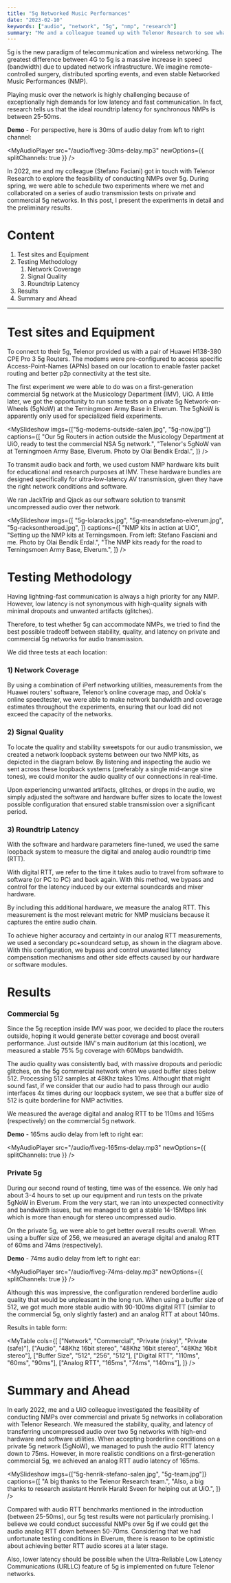 ```yaml
---
title: "5g Networked Music Performances"
date: "2023-02-10"
keywords: ["audio", "network", "5g", "nmp", "research"]
summary: "Me and a colleague teamed up with Telenor Research to see what it takes to play music together over next generation 5g networks. Here are the preliminary results."
---
```


5g is the new paradigm of telecommunication and wireless networking. The greatest difference between 4G to 5g is a massive increase in speed (bandwidth) due to updated network infrastructure. We imagine remote-controlled surgery, distributed sporting events, and even stable Networked Music Performances (NMP).

Playing music over the network is highly challenging because of exceptionally high demands for low latency and fast communication. In fact, research tells us that the ideal roundtrip latency for synchronous NMPs is between 25-50ms.

**Demo** - For perspective, here is 30ms of audio delay from left to right channel:

<MyAudioPlayer
  src="/audio/fiveg-30ms-delay.mp3"
  newOptions={{ splitChannels: true }}
/>

In 2022, me and my colleague (<MyLink href="https://stefanofasciani.com/">Stefano Faciani</MyLink>) got in touch with Telenor Research to explore the feasibility of conducting NMPs over 5g. During spring, we were able to schedule two experiments where we met and collaborated on a series of audio transmission tests on private and commercial 5g networks. In this post, I present the experiments in detail and the preliminary results.

# Content

1. <MyLink href="#test-sites-and-equipment">Test sites and Equipment</MyLink>
2. <MyLink href="#testing-methodology">Testing Methodology</MyLink>
   1. <MyLink href="#network-coverage">Network Coverage</MyLink>
   2. <MyLink href="#signal-quality">Signal Quality</MyLink>
   3. <MyLink href="#roundtrip-latency">Roundtrip Latency</MyLink>
3. <MyLink href="#results">Results</MyLink>
4. <MyLink href="#summary-and-ahead">Summary and Ahead</MyLink>

<hr />

<h1 id="test-sites-and-equipment">Test sites and Equipment</h1>

To connect to their 5g, Telenor provided us with a pair of Huawei H138-380 CPE Pro 3 5g Routers. The modems were pre-configured to access specific Access-Point-Names (APNs) based on our location to enable faster packet routing and better p2p connectivity at the test site.

The first experiment we were able to do was on a first-generation commercial 5g network at the Musicology Department (IMV), UiO. A little later, we got the opportunity to run some tests on a private 5g Network-on-Wheels (5gNoW) at the Terningmoen Army Base in Elverum. The 5gNoW is apparently only used for specialized field experiments.

<MySlideshow
  imgs={["5g-modems-outside-salen.jpg", "5g-now.jpg"]}
  captions={[
    "Our 5g Routers in action outside the Musicology Department at UiO, ready to test the commercial NSA 5g network.",
    "Telenor's 5gNoW van at Terningmoen Army Base, Elverum. Photo by Olai Bendik Erdal.",
  ]}
/>

To transmit audio back and forth, we used custom <MyLink href="https://github.com/MCT-master/NMP-Portable-Kits/wiki">NMP hardware kits</MyLink> built for educational and research purposes at IMV. These hardware bundles are designed specifically for ultra-low-latency AV transmission, given they have the right network conditions and software.

We ran <MyLink href="https://www.jacktrip.org">JackTrip</MyLink> and Qjack as our software solution to transmit uncompressed audio over ther network.

<MySlideshow
  imgs={[
    "5g-lolaracks.jpg",
    "5g-meandstefano-elverum.jpg",
    "5g-racksontheroad.jpg",
  ]}
  captions={[
    "NMP kits in action at UiO",
    "Setting up the NMP kits at Terningsmoen. From left: Stefano Fasciani and me. Photo by Olai Bendik Erdal.",
    "The NMP kits ready for the road to Terningsmoen Army Base, Elverum.",
  ]}
/>

<h1 id="testing-methodology">Testing Methodology</h1>

Having lightning-fast communication is always a high priority for any NMP. However, low latency is not synonymous with high-quality signals with minimal dropouts and unwanted artifacts (glitches).

Therefore, to test whether 5g can accommodate NMPs, we tried to find the best possible tradeoff between stability, quality, and latency on private and commercial 5g networks for audio transmission.

We did three tests at each location:

<h3 id="network-coverage">1) Network Coverage</h3>

By using a combination of <MyLink href="https://iperf.fr/">iPerf</MyLink> networking utilities, measurements from the Huawei routers' software, <MyLink href="https://www.telenor.no/dekning/#dekningskart">Telenor’s online coverage map</MyLink>, and <MyLink href="https://www.speedtest.net/">Ookla's online speedtester</MyLink>, we were able to make network bandwidth and coverage estimates throughout the experiments, ensuring that our load did not exceed the capacity of the networks.

<h3 id="signal-quality">2) Signal Quality</h3>

To locate the quality and stability sweetspots for our audio transmission, we created a network loopback systems between our two NMP kits, as depicted in the diagram below. By listening and inspecting the audio we sent across these loopback systems (preferably a single mid-range sine tones), we could monitor the audio quality of our connections in real-time.

<MyImage
  src="/img/5g-latency-method.jpg"
  alt="latency measurement diagram"
  caption="Setting up a networked loopback system enables us to measure audio quality, stability, and roundtrip latency from one single location."
/>

Upon experiencing unwanted artifacts, glitches, or drops in the audio, we simply adjusted the software and hardware buffer sizes to locate the lowest possible configuration that ensured stable transmission over a significant period.

<h3 id="roundtrip-latency">3) Roundtrip Latency</h3>

With the software and hardware parameters fine-tuned, we used the same loopback system to measure the digital and analog audio roundtrip time (RTT).

With digital RTT, we refer to the time it takes audio to travel from software to software (or PC to PC) and back again. With this method, we bypass and control for the latency induced by our external soundcards and mixer hardware.

By including this additional hardware, we measure the analog RTT. This measurement is the most relevant metric for NMP musicians because it captures the entire audio chain.

<MyImage
  src="/img/5g-latency-method-third-laptop.png"
  alt="latency measurement third laptop diagram"
  caption="Using a third device to measure RTT between two clients can help achieve higher accuracy and precision measurements. The term 'Lola rack' in the diagram refers to the NMP kits."
/>

To achieve higher accuracy and certainty in our analog RTT measurements, we used a secondary pc+soundcard setup, as shown in the diagram above. With this configuration, we bypass and control unwanted latency compensation mechanisms and other side effects caused by our hardware or software modules.

<h1 id="results">Results</h1>

<h3 id="commercial-5g">Commercial 5g</h3>

Since the 5g reception inside IMV was poor, we decided to place the routers outside, hoping it would generate better coverage and boost overall performance. Just outside IMV's main auditorium (at <MyLink href="https://www.google.com/maps/place/59%C2%B056'13.4%22N+10%C2%B043'13.9%22E/@59.9370556,10.7205278,226m/data=!3m2!1e3!4b1!4m4!3m3!8m2!3d59.9370556!4d10.7205278">this location</MyLink>), we measured a stable 75% 5g coverage with 60Mbps bandwidth.

The audio quality was consistently bad, with massive dropouts and periodic glitches, on the 5g commercial network when we used buffer sizes below 512. Processing 512 samples at 48Khz takes 10ms. Althought that might sound fast, if we consider that our audio had to pass through our audio interfaces 4x times during our loopback system, we see that a buffer size of 512 is quite borderline for NMP activities.

We measured the average digital and analog RTT to be 110ms and 165ms (respectively) on the commercial 5g network.

**Demo** - 165ms audio delay from left to right ear:

<MyAudioPlayer
  src="/audio/fiveg-165ms-delay.mp3"
  newOptions={{ splitChannels: true }}
/>

<h3 id="private-5g">Private 5g</h3>

During our second round of testing, time was of the essence. We only had about 3-4 hours to set up our equipment and run tests on the private 5gNoW in Elverum. From the very start, we ran into unexpected connectivity and bandwidth issues, but we managed to get a stable 14-15Mbps link which is more than enough for stereo uncompressed audio.

On the private 5g, we were able to get better overall results overall. When using a buffer size of 256, we measured an average digital and analog RTT of 60ms and 74ms (respectively).

**Demo** - 74ms audio delay from left to right ear:

<MyAudioPlayer
  src="/audio/fiveg-74ms-delay.mp3"
  newOptions={{ splitChannels: true }}
/>

Although this was impressive, the configuration rendered borderline audio quality that would be unpleasant in the long run. When using a buffer size of 512, we got much more stable audio with 90-100ms digital RTT (similar to the commercial 5g, only slightly faster) and an analog RTT at about 140ms.

Results in table form:

<MyTable
  cols={[
    ["Network", "Commercial", "Private (risky)", "Private (safe)"],
    ["Audio", "48Khz 16bit stereo", "48Khz 16bit stereo", "48Khz 16bit stereo"],
    ["Buffer Size", "512", "256", "512"],
    ["Digital RTT", "110ms", "60ms", "90ms"],
    ["Analog RTT", "165ms", "74ms", "140ms"],
  ]}
/>

<h1 id="summary-and-ahead">Summary and Ahead </h1>

In early 2022, me and a UiO colleague investigated the feasibility of conducting NMPs over commercial and private 5g networks in collaboration with Telenor Research. We measured the stability, quality, and latency of transferring uncompressed audio over two 5g networks with high-end hardware and software utilities. When accepting borderline conditions on a private 5g network (5gNoW), we managed to push the audio RTT latency down to 75ms. However, in more realistic conditions on a first-generation commercial 5g, we achieved an analog RTT audio latency of 165ms.

<MySlideshow
  imgs={["5g-henrik-stefano-salen.jpg", "5g-team.jpg"]}
  captions={[
    "A big thanks to the Telenor Research team.",
    "Also, a big thanks to research assistant Henrik Harald Sveen for helping out at UiO.",
  ]}
/>

Compared with audio RTT benchmarks mentioned in the introduction (between 25-50ms), our 5g test results were not particularly promising. I believe we could conduct successful NMPs over 5g if we could get the audio analog RTT down between 50-70ms. Considering that we had unfortunate testing conditions in Elverum, there is reason to be optimistic about achieving better RTT audio scores at a later stage.

Also, lower latency should be possible when the Ultra-Reliable Low Latency Communications (URLLC) feature of 5g is implemented on future Telenor networks.
